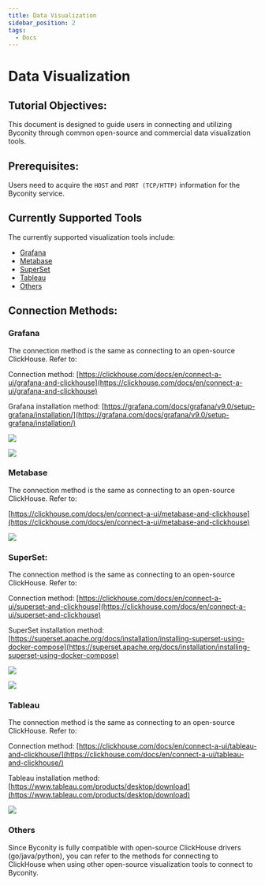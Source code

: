 ```yaml
---
title: Data Visualization
sidebar_position: 2
tags:
  - Docs
---
```


# Data Visualization

## Tutorial Objectives:

This document is designed to guide users in connecting and utilizing Byconity through common open-source and commercial data visualization tools.

## Prerequisites:

Users need to acquire the `HOST` and `PORT (TCP/HTTP)` information for the Byconity service.

## Currently Supported Tools

The currently supported visualization tools include:

- [Grafana](./data-visualization#grafana)
- [Metabase](./data-visualization#metabase)
- [SuperSet](./data-visualization#superset)
- [Tableau](./data-visualization#tableau)
- [Others](./data-visualization#others)

## Connection Methods:

### Grafana

The connection method is the same as connecting to an open-source ClickHouse. Refer to:

Connection method: [https://clickhouse.com/docs/en/connect-a-ui/grafana-and-clickhouse](https://clickhouse.com/docs/en/connect-a-ui/grafana-and-clickhouse)

Grafana installation method: [https://grafana.com/docs/grafana/v9.0/setup-grafana/installation/](https://grafana.com/docs/grafana/v9.0/setup-grafana/installation/)

![](./assets/data-visualization/boxcnPWwcVS2PP0ScJ1DABrY5Gb.png)

![](./assets/data-visualization/boxcnUlfPZA9ubTQw2MiKV0eOSc.png)

### Metabase

The connection method is the same as connecting to an open-source ClickHouse. Refer to:

[https://clickhouse.com/docs/en/connect-a-ui/metabase-and-clickhouse](https://clickhouse.com/docs/en/connect-a-ui/metabase-and-clickhouse)

![](./assets/data-visualization/boxcnzLODLCibKe4uefhtK3bPMh.png)

### SuperSet:

The connection method is the same as connecting to an open-source ClickHouse. Refer to:

Connection method: [https://clickhouse.com/docs/en/connect-a-ui/superset-and-clickhouse](https://clickhouse.com/docs/en/connect-a-ui/superset-and-clickhouse)

SuperSet installation method: [https://superset.apache.org/docs/installation/installing-superset-using-docker-compose](https://superset.apache.org/docs/installation/installing-superset-using-docker-compose)

![](./assets/data-visualization/boxcnLpId4cqZ0REcyCFlZYxPqh.png)

![](./assets/data-visualization/boxcnG3sMOmptJiaYGlugaznN3f.png)

### Tableau

The connection method is the same as connecting to an open-source ClickHouse. Refer to:

Connection method: [https://clickhouse.com/docs/en/connect-a-ui/tableau-and-clickhouse/](https://clickhouse.com/docs/en/connect-a-ui/tableau-and-clickhouse/)

Tableau installation method: [https://www.tableau.com/products/desktop/download](https://www.tableau.com/products/desktop/download)

![](./assets/data-visualization/boxcnLhKBy77zRRuwIKvGNEpdad.png)

### Others

Since Byconity is fully compatible with open-source ClickHouse drivers (go/java/python), you can refer to the methods for connecting to ClickHouse when using other open-source visualization tools to connect to Byconity.
